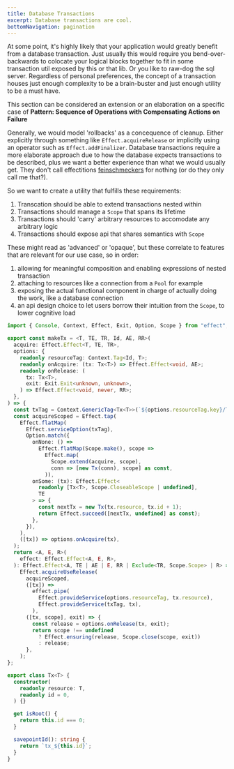 ```yaml
---
title: Database Transactions
excerpt: Database transactions are cool.
bottomNavigation: pagination
---
```


At some point, it's highly likely that your application would greatly benefit from a database transaction. Just usually this would require you bend-over-backwards to colocate your logical blocks together to fit in some transaction util exposed by this or that lib. Or you like to raw-dog the sql server. Regardless of personal preferences, the concept of a transaction houses just enough complexity to be a brain-buster and just enough utility to be a must have.

This section can be considered an extension or an elaboration on a specific case of **Pattern: Sequence of Operations with Compensating Actions on Failure**

Generally, we would model 'rollbacks' as a concequence of cleanup. Either explicitly through something like `Effect.acquireRelease` or implicitly using an operator such as `Effect.addFinalizer`. Database transactions require a more elaborate approach due to how the database expects transactions to be described, plus we want a better experience than what we would usually get. They don't call effectitions [feinschmeckers](https://www.collinsdictionary.com/dictionary/german-english/feinschmecker) for nothing (or do they only call me that?).

So we want to create a utility that fulfills these requirements:
1. Transcation should be able to extend transactions nested within
2. Transactions should manage a `Scope` that spans its lifetime
3. Transactions should 'carry' arbitrary resources to accomodate any arbitrary logic
4. Transactions should expose api that shares semantics with `Scope`

These might read as 'advanced' or 'opaque', but these correlate to features that are relevant for our use case, so in order:
1. allowing for meaningful composition and enabling expressions of nested transaction
2. attaching to resources like a connection from a `Pool` for example
3. exposing the actual functional component in charge of actually doing the work, like a database connection
4. an api design choice to let users borrow their intuition from the `Scope`, to lower cognitive load

```ts twoslash
import { Console, Context, Effect, Exit, Option, Scope } from "effect";

export const makeTx = <T, TE, TR, Id, AE, RR>(
  acquire: Effect.Effect<T, TE, TR>,
  options: {
    readonly resourceTag: Context.Tag<Id, T>;
    readonly onAcquire: (tx: Tx<T>) => Effect.Effect<void, AE>;
    readonly onRelease: (
      tx: Tx<T>,
      exit: Exit.Exit<unknown, unknown>,
    ) => Effect.Effect<void, never, RR>;
  },
) => {
  const txTag = Context.GenericTag<Tx<T>>(`${options.resourceTag.key}/Tx`);
  const acquireScoped = Effect.tap(
    Effect.flatMap(
      Effect.serviceOption(txTag),
      Option.match({
        onNone: () =>
          Effect.flatMap(Scope.make(), scope =>
            Effect.map(
              Scope.extend(acquire, scope),
              conn => [new Tx(conn), scope] as const,
            )),
        onSome: (tx): Effect.Effect<
          readonly [Tx<T>, Scope.CloseableScope | undefined],
          TE
        > => {
          const nextTx = new Tx(tx.resource, tx.id + 1);
          return Effect.succeed([nextTx, undefined] as const);
        },
      }),
    ),
    ([tx]) => options.onAcquire(tx),
  );
  return <A, E, R>(
    effect: Effect.Effect<A, E, R>,
  ): Effect.Effect<A, TE | AE | E, RR | Exclude<TR, Scope.Scope> | R> =>
    Effect.acquireUseRelease(
      acquireScoped,
      ([tx]) =>
        effect.pipe(
          Effect.provideService(options.resourceTag, tx.resource),
          Effect.provideService(txTag, tx),
        ),
      ([tx, scope], exit) => {
        const release = options.onRelease(tx, exit);
        return scope !== undefined
          ? Effect.ensuring(release, Scope.close(scope, exit))
          : release;
      },
    );
};

export class Tx<T> {
  constructor(
    readonly resource: T,
    readonly id = 0,
  ) {}

  get isRoot() {
    return this.id === 0;
  }

  savepointId(): string {
    return `tx_${this.id}`;
  }
}
```
